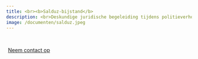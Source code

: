 ```yaml
---
title: <br><b>Salduz-bijstand</b>
description: <br>Deskundige juridische begeleiding tijdens politieverhoren en andere momenten van voorhechtenis, om ervoor te zorgen dat de rechten van verdachten op elk moment worden gerespecteerd en beschermd.
image: /documenten/salduz.jpeg
---
```


<br>

```{=html}
<div style = "margin: 0px; text-align: left;">
<a class="btn btn-primary" href="/contact.qmd" role="button" style="padding: 5px 5px; text-transform: none;">Neem contact op</a>
</div>
```
